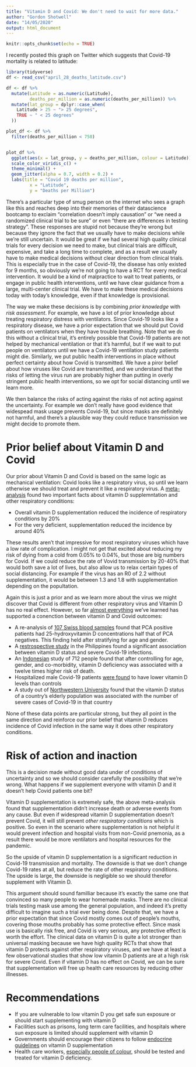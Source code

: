 ```yaml
---
title: "Vitamin D and Covid: We don't need to wait for more data."
author: "Gordon Shotwell"
date: "14/05/2020"
output: html_document
---
```


```r
knitr::opts_chunk$set(echo = TRUE)
```



I recently posted this graph on Twitter which suggests that Covid-19 mortality is related to latitude:

```r
library(tidyverse)
df <- read_csv("april_28_deaths_latitude.csv")

df <- df %>% 
  mutate(Latitude = as.numeric(Latitude),
         deaths_per_million = as.numeric(deaths_per_million)) %>% 
  mutate(lat_group = dplyr::case_when(
    Latitude > 25 ~ "> 25 degrees",
    TRUE ~ " < 25 degrees"
  ))

plot_df <- df %>% 
  filter(deaths_per_million < 750)


plot_df %>% 
  ggplot(aes(x = lat_group, y = deaths_per_million, colour = Latitude)) +
  scale_color_viridis_c() +
  theme_minimal() +
  geom_jitter(alpha = 0.7, width = 0.2) +
  labs(title = "Covid 19 deaths per million",
         x = "Latitude",
         y = "Deaths per Million")
```

There's a particular type of smug person on the internet who sees a graph like this and reaches deep into their memories of their datascience bootcamp to exclaim "correlation doesn't imply causation" or "we need a randomized clinical trial to be sure" or even "there are differences in testing strategy". 
These responses are stupid not because they're wrong but because they ignore the fact that we usually have to make decisions while we're still uncertain. 
It would be great if we had several high quality clinical trials for every decision we need to make, but clinical trials are difficult, expensive, and take a long time to complete,
and  as a result we usually have to make medical decisions without clear direction from clinical trials. 
This is especially true in the case of Covid-19, the disease has only existed for 9 months, so obviously we're not going to have a RCT for every medical intervention.
It would be a kind of malpractice to wait to treat patients, or engage in public health interventions, until we have clear guidance from a large, multi-center clinical trial. 
We have to make these medical decisions today with today's knowledge, even if that knowledge is provisional. 

The way we make these decisions is by combining _prior knowledge_ with _risk assessment_. 
For example, we have a lot of prior knowledge about treating respiratory distress with ventilators. 
Since Covid-19 looks like a respiratory disease, we have a prior expectation that we should put Covid patients on ventilators when they have trouble breathing. 
Note that we do this without a clinical trial, it's entirely possible that Covid-19 patients are not helped by mechanical ventilation or that it's harmful, but if we wait to put people on ventilators until we have a Covid-19 ventilation study patients might die.
Similarly, we put public health interventions in place without perfect certainty about how Covid is transmitted. 
We have a piror belief about how viruses like Covid are transmitted, and we understand that the risks of letting the virus run are probably higher than putting in overly stringent public health interventions, so we opt for social distancing until we learn more. 

We then balance the risks of acting against the risks of not acting against the uncertainty. 
For example we don't really have good evidence that widespead mask usage prevents Covid-19, but since masks are definitely not harmful, and there's a plausible way they could reduce transmission we might decide to promote them. 

# Prior belief about Vitamin D and Covid

Our prior about Vitamin D and Covid is based on the same logic as mechanical ventilation: 
Covid looks like a respiratory virus, so until we learn otherwise we should treat and prevent it like a respiratory virus. 
A [meta-analysis](https://www.sciencedirect.com/science/article/pii/S1871402120301156) found two important facts about vitamin D supplemntation and other respiratory conditions:

- Overall vitamin D supplementation reduced the incidence of respiratory conditions by 20%
- For the very deficient, supplementation reduced the incidence by around 40%

These results aren't that impressive for most respiratory viruses which have a low rate of complication. 
I might not get that excited about reducing my risk of dying from a cold from 0.05% to 0.04%, but those are big numbers for Covid.
If we could reduce the rate of Vovid transmission by 20-40% that would both save a lot of lives, but also allow us to relax certain types of social distancing. 
For example if the virus has an R0 of 2.2 without supplementation, it would be between 1.3 and 1.8 with supplementation depending on the popultation.

Again this is just a prior and as we learn more about the virus we might discover that Covid is different from other respiratory virus and Vitamin D has no real effect. 
However, so far [almost everything](https://github.com/GShotwell/vitamin_d_covid) we've learned has supported a conenction between vitamin D and Covid outcomes:

- A re-analysis of [107 Swiss blood samples](https://www.mdpi.com/2072-6643/12/5/1359/htm) found that PCA positive patients had 25-hydroxyvitamin D concentrations half that of PCA negatives. This finding held after stratifying for age and gender.  
- A [restrospective study](https://papers.ssrn.com/sol3/papers.cfm?abstract_id=3571484) in the Philippines found a significant association between vitamin D status and severe Covid-19 infections.
- An [Indonesian](https://papers.ssrn.com/sol3/papers.cfm?abstract_id=3585561) study of 712 people found that after controlling for age, gender, and co-morbidity, vitamin D deficiency was associated with a twelve times higher risk of death.
- Hospitalized male Covid-19 patients [were found](https://www.medrxiv.org/content/10.1101/2020.05.01.20079376v1) to have lower vitamin D levels than controls
- A study out of [Northwestern University](https://www.medrxiv.org/content/10.1101/2020.04.08.20058578v3.full.pdf) found that the vitamin D status of a country's elderly population was associated with the number of severe cases of Covid-19 in that country

None of these data points are particular strong, but they all point in the same direction and reinforce our prior belief that vitamin D reduces incidence of Covid infection in the same way it does other respiratory conditions. 

# Risk of action and inaction

This is a decision made without good data under of conditions of uncertainty and so we should consider carefully the possibility that we're wrong. 
What happens if we supplement everyone with vitamin D and it doesn't help Covid patients one bit?

Vitamin D supplementation is extremely safe, the above meta-analysis found that supplementation didn't increase death or adverse events from any cause. 
But even if widespread vitamin D supplementation doesn't prevent Covid, it will still prevent _other respiratory conditions_ which is positive.
So even in the scenario where supplementation is not helpful it would prevent infection and hospital visits from non-Covid pnemonia, as a result there would be more ventilators and hospital resources for the pandemic.

So the upside of vitamin D supplementation is a significant reduction in Covid-19 transmission and mortality. 
The downside is that we don't change Covid-19 rates at all, but reduce the rate of other respiratory conditions.  
The upside is large, the downside is negligible so we should therefor supplement with Vitamin D. 

This argument should sound familliar because it's exactly the same one that convinced so many people to wear homemade masks.
There are no clinical trials testing mask use among the general population, 
and indeed it's pretty difficult to imagine such a trial ever being done. 
Despite that, we have a prior expectation that since Covid mostly comes out of people's mouths, 
covering those mouths probably has some protective effect.
Since mask use is basically risk free, and Covid is very serious, any protective effect is worth the effort.
The clinical data on vitamin D is quite a lot stronger than universal masking because we have high quality RCTs that show that vitamin D protects against other respiratory viruses, and we have at least a few observational studies that show low vitamin D patients are at a high risk for severe Covid.
Even if vitamin D has no effect on Covid, we can be sure that supplementation will free up health care resources by reducing other illnesses.

# Recommendations

- If you are vulnerable to low vitamin D you get safe sun exposure or should start supplementing with vitamin D
- Facilities such as prisons, long term care facilities, and hospitals where sun exposure is limited should supplement with vitamin D
- Governments should encourage their citizens to follow [endocrine guidelines](https://www.healio.com/endocrinology/practice-management/news/online/%7Bf7557f26-0d85-4ec8-a33a-ef05f41e0e94%7D/endocrine-society-publishes-clinical-practice-guidelines-for-vitamin-d-deficiency) on vitamin D supplementation
- Health care workers, [especially people of colour](http://www.pulsetoday.co.uk/news/bapio-addresses-nhs-employers-over-high-mortality-rates-among-bame-staff/20040687.article), should be tested and treated for vitamin D deficiency.